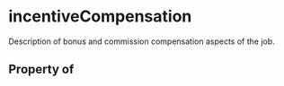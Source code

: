 # incentiveCompensation

Description of bonus and commission compensation aspects of the job.

## Property of



